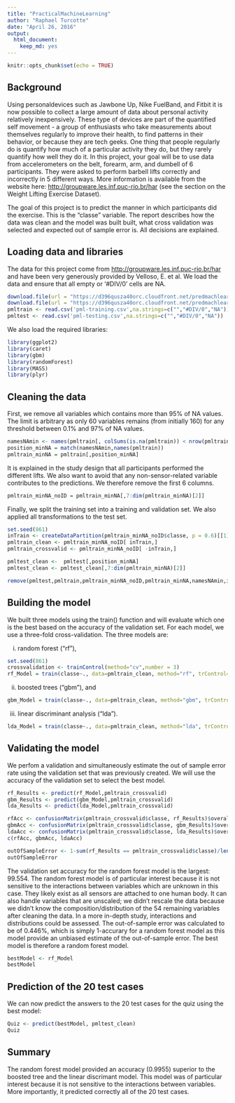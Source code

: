 ```yaml
---
title: "PracticalMachineLearning"
author: "Raphael Turcotte"
date: "April 26, 2016"
output: 
  html_document: 
    keep_md: yes
---
```


```r
knitr::opts_chunk$set(echo = TRUE)
```

## Background
Using personaldevices such as Jawbone Up, Nike FuelBand, and Fitbit it is now possible to collect a large amount of data about personal activity relatively inexpensively. These type of devices are part of the quantified self movement - a group of enthusiasts who take measurements about themselves regularly to improve their health, to find patterns in their behavior, or because they are tech geeks. One thing that people regularly do is quantify how much of a particular activity they do, but they rarely quantify how well they do it. In this project, your goal will be to use data from accelerometers on the belt, forearm, arm, and dumbell of 6 participants. They were asked to perform barbell lifts correctly and incorrectly in 5 different ways. More information is available from the website here: [http://groupware.les.inf.puc-rio.br/har](http://groupware.les.inf.puc-rio.br/har) (see the section on the Weight Lifting Exercise Dataset).

The goal of this project is to predict the manner in which participants did the exercise. This is the "classe" variable. The report describes how the data was clean and the model was built built, what cross validation was selected and expected out of sample error is. All decisions are explained.

## Loading data and libraries
The data for this project come from [http://groupware.les.inf.puc-rio.br/har](http://groupware.les.inf.puc-rio.br/har) and have been very generously provided by Velloso, E. et al. We load the data and ensure that all empty or '#DIV/0' cells are NA.

```r
download.file(url = "https://d396qusza40orc.cloudfront.net/predmachlearn/pml-training.csv", destfile = "pml-training.csv")
download.file(url = "https://d396qusza40orc.cloudfront.net/predmachlearn/pml-testing.csv", destfile = "pml-testing.csv")
pmltrain <- read.csv('pml-training.csv',na.strings=c("","#DIV/0","NA"))
pmltest <- read.csv('pml-testing.csv',na.strings=c("","#DIV/0","NA"))
```

We also load the required libraries:
```r
library(ggplot2)
library(caret)
library(gbm)
library(randomForest)
library(MASS)
library(plyr)
```

## Cleaning the data

First, we remove all variables which contains more than 95% of NA values. The limit is arbitrary as only 60 variables remains (from initially 160) for any threshold between 0.1% and 97% of NA values. 
```r
namesNAmin <- names(pmltrain[, colSums(is.na(pmltrain)) < nrow(pmltrain) * 0.95])
position_minNA = match(namesNAmin,names(pmltrain))
pmltrain_minNA = pmltrain[,position_minNA]
```

It is explained in the study design that all participants performed the different lifts. We also want to avoid that any non-sensor-related variable contributes to the predictions. We therefore remove the first 6 columns.
```r
pmltrain_minNA_noID = pmltrain_minNA[,7:dim(pmltrain_minNA)[2]]
```

Finally, we split the training set into a training and validation set. We also applied all transformations to the test set.
```r
set.seed(861)
inTrain <- createDataPartition(pmltrain_minNA_noID$classe, p = 0.6)[[1]]
pmltrain_clean <- pmltrain_minNA_noID[ inTrain,]
pmltrain_crossvalid <- pmltrain_minNA_noID[ -inTrain,]

pmltest_clean <-  pmltest[,position_minNA]
pmltest_clean <- pmltest_clean[,7:dim(pmltrain_minNA)[2]]

remove(pmltest,pmltrain,pmltrain_minNA_noID,pmltrain_minNA,namesNAmin,inTrain,position_minNA)
```

## Building the model

We built three models using the train() function and will evaluate which one is the best based on the accuracy of the validation set. For each model, we use a three-fold cross-validation. The three models are: 

i) random forest ("rf"),
```r
set.seed(861)
crossvalidation <- trainControl(method="cv",number = 3)
rf_Model = train(classe~., data=pmltrain_clean, method="rf", trControl=crossvalidation)
```

ii) boosted trees ("gbm"), and
```r
gbm_Model = train(classe~., data=pmltrain_clean, method="gbm", trControl=crossvalidation)
```

iii) linear discriminant analysis ("lda"). 

```r
lda_Model = train(classe~., data=pmltrain_clean, method="lda", trControl=crossvalidation)
```

## Validating the model

We perfom a validation and simultaneously estimate the out of sample error rate using the validation set that was previously created. We will use the accuracy of the validation set to select the best model.

```r
rf_Results <- predict(rf_Model,pmltrain_crossvalid)
gbm_Results <- predict(gbm_Model,pmltrain_crossvalid)
lda_Results <- predict(lda_Model,pmltrain_crossvalid)

rfAcc <- confusionMatrix(pmltrain_crossvalid$classe, rf_Results)$overall['Accuracy']
gbmAcc <- confusionMatrix(pmltrain_crossvalid$classe, gbm_Results)$overall['Accuracy']
ldaAcc <- confusionMatrix(pmltrain_crossvalid$classe, lda_Results)$overall['Accuracy']
c(rfAcc, gbmAcc, ldaAcc)

outOfSampleError <- 1-sum(rf_Results == pmltrain_crossvalid$classe)/length(rf_Results)
outOfSampleError
```

The validation set accuracy for the random forest model is the largest: 99.554. The random forest model is of particular interest because it is not sensitive to the interactions between variables which are unknown in this case. They likely exist as all sensors are attached to one human body. It can also handle variables that are unscaled; we didn't rescale the data because we didn't know the composition/distribution of the 54 remaining variables after cleaning the data. In a more in-depth study, interactions and distributions could be assessed. The out-of-sample error was calculated to be of 0.446%, which is simply 1-accurary for a random forest model as this model provide an unbiased estimate of the out-of-sample error. The best model is therefore a random forest model.

```r
bestModel <- rf_Model
bestModel
```

## Prediction of the 20 test cases

We can now predict the answers to the 20 test cases for the quiz using the best model:
```r
Quiz <- predict(bestModel, pmltest_clean)
Quiz
```

## Summary

The random forest model provided an accuracy (0.9955) superior to the boosted tree and the linear discrimant model. This model was of particular interest because it is not sensitive to the interactions between variables. More importantly, it predicted correctly all of the 20 test cases.